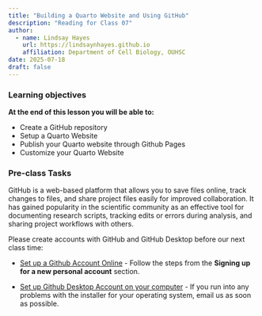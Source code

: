 ```yaml
---
title: "Building a Quarto Website and Using GitHub"
description: "Reading for Class 07"
author: 
  - name: Lindsay Hayes
    url: https://lindsaynhayes.github.io
    affiliation: Department of Cell Biology, OUHSC
date: 2025-07-18
draft: false
---
```


::: callout-note
### Learning objectives

**At the end of this lesson you will be able to:**

- Create a GitHub repository 
- Setup a Quarto Website
- Publish your Quarto website through Github Pages
- Customize your Quarto Website
:::

### Pre-class Tasks

GitHub is a web-based platform that allows you to save files online, track changes to files, and share project files easily for improved collaboration. It has gained popularity in the scientific community as an effective tool for documenting research scripts, tracking edits or errors during analysis, and sharing project workflows with others. 

Please create accounts with GitHub and GitHub Desktop before our next class time:

- [Set up a Github Account Online](https://docs.github.com/en/get-started/start-your-journey/creating-an-account-on-github){target="_blank"} - Follow the steps from the **Signing up for a new personal account** section.

- [Set up Github Desktop Account on your computer](https://docs.github.com/en/desktop/installing-and-authenticating-to-github-desktop/installing-github-desktop){target="_blank"} - If you run into any problems with the installer for your operating system, email us as soon as possible. 
